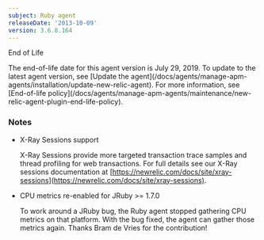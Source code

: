 ```yaml
---
subject: Ruby agent
releaseDate: '2013-10-09'
version: 3.6.8.164
---
```


End of Life

<Callout variant="important">
  The end-of-life date for this agent version is July 29, 2019. To update to the latest agent version, see [Update the agent](/docs/agents/manage-apm-agents/installation/update-new-relic-agent). For more information, see [End-of-life policy](/docs/agents/manage-apm-agents/maintenance/new-relic-agent-plugin-end-life-policy).
</Callout>

### Notes

* X-Ray Sessions support

  X-Ray Sessions provide more targeted transaction trace samples and thread profiling for web transactions. For full details see our X-Ray sessions documentation at [https://newrelic.com/docs/site/xray-sessions](https://newrelic.com/docs/site/xray-sessions).
* CPU metrics re-enabled for JRuby >= 1.7.0

  To work around a JRuby bug, the Ruby agent stopped gathering CPU metrics on that platform. With the bug fixed, the agent can gather those metrics again. Thanks Bram de Vries for the contribution!
